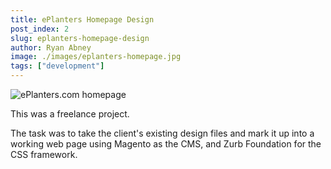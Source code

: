 ```yaml
---
title: ePlanters Homepage Design
post_index: 2
slug: eplanters-homepage-design
author: Ryan Abney
image: ./images/eplanters-homepage.jpg
tags: ["development"]
---
```


![ePlanters.com homepage](./images/eplanters-homepage.jpg)

This was a freelance project.

The task was to take the client's existing design files and mark it up into a working web page using Magento as the CMS, and Zurb Foundation for the CSS framework.
